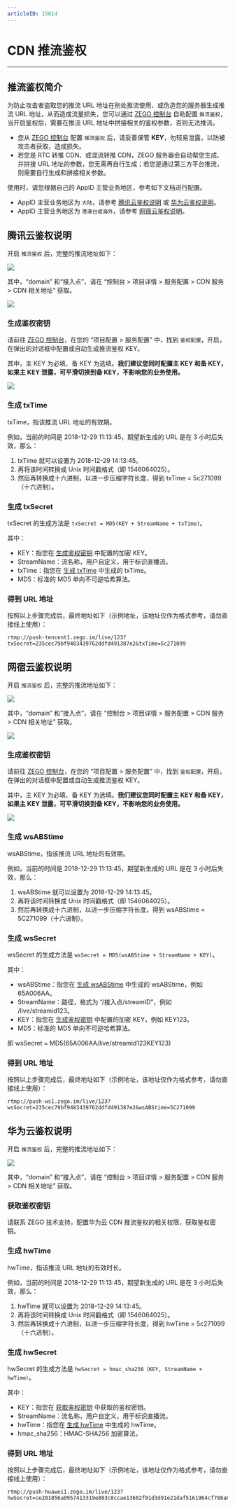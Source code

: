 ```yaml
---
articleID: 15814
---
```

# CDN 推流鉴权

- - -

## 推流鉴权简介

为防止攻击者盗取您的推流 URL 地址在别处推流使用、或伪造您的服务器生成推流 URL 地址，从而造成流量损失，您可以通过 [ZEGO 控制台](https://console.zego.im/) 自助配置 `推流鉴权`，当开启鉴权后，需要在推流 URL 地址中拼接相关的鉴权参数，否则无法推流。

<Warning title="注意">


- 您从 [ZEGO 控制台](https://console.zego.im/) 配置 `推流鉴权` 后，请妥善保管 **KEY**，勿轻易泄露，以防被攻击者获取，造成损失。
- 若您是 RTC 转推 CDN、或混流转推 CDN，ZEGO 服务器会自动帮您生成、并拼接 URL 地址的参数，您无需再自行生成；若您是通过第三方平台推流，则需要自行生成和拼接相关参数。
</Warning>


使用时，请您根据自己的 AppID 主营业务地区，参考如下文档进行配置。

- AppID 主营业务地区为 `大陆`，请参考 [腾讯云鉴权说明](!CDN_StreamPublishing_Authentication#2) 或 [华为云鉴权说明](!CDN_StreamPublishing_Authentication#4)。
- AppID 主营业务地区为 `港澳台或海外`，请参考 [网宿云鉴权说明](!CDN_StreamPublishing_Authentication#3)。



## 腾讯云鉴权说明

开启 `推流鉴权` 后，完整的推流地址如下：

<Frame width="512" height="auto" caption="">
  <img src="https://storage.zego.im/sdk-doc/Pics/Express/authentication_tencent.png" />
</Frame>

其中，“domain” 和“接入点”，请在 “控制台 > 项目详情 > 服务配置 > CDN 服务 > CDN 相关地址” 获取。    

<Frame width="512" height="auto" caption="">
  <img src="https://storage.zego.im/sdk-doc/Pics/Express/authentication_console.png" />
</Frame>

### 生成鉴权密钥

请前往 [ZEGO 控制台](https://console.zego.im/)，在您的 “项目配置 > 服务配置” 中，找到 `鉴权配置`，开启，在弹出的对话框中配置或自动生成推流鉴权 KEY。

其中，主 KEY 为必填、备 KEY 为选填。**我们建议您同时配置主 KEY 和备 KEY，如果主 KEY 泄露，可平滑切换到备 KEY，不影响您的业务使用。**

<Frame width="512" height="auto" caption="">
  <img src="https://storage.zego.im/sdk-doc/Pics/Express/authentication_tencent_1.png" />
</Frame>

### 生成 txTime

txTime，指该推流 URL 地址的有效期。

例如，当前的时间是 2018-12-29 11:13:45，期望新生成的 URL 是在 3 小时后失效，那么：

1. txTime 就可以设置为 2018-12-29 14:13:45。
2. 再将该时间转换成 Unix 时间戳格式（即 1546064025）。
3. 然后再转换成十六进制，以进一步压缩字符长度，得到 txTime = 5c271099（十六进制）。

### 生成 txSecret

txSecret 的生成方法是 `txSecret = MD5(KEY + StreamName + txTime)`。

其中：

- KEY：指您在 [生成鉴权密钥](#生成鉴权密钥) 中配置的加密 KEY。
- StreamName：流名称，用户自定义，用于标识直播流。
- txTime：指您在 [生成 txTime](#生成-txtime) 中生成的 txTime。
- MD5：标准的 MD5 单向不可逆哈希算法。

### 得到 URL 地址

按照以上步骤完成后，最终地址如下（示例地址，该地址仅作为格式参考，请勿直接线上使用）：

```url
rtmp://push-tencent1.zego.im/live/123?txSecret=235cec79bf9483439762ddfd491387e2&txTime=5c271099
```


## 网宿云鉴权说明

开启 `推流鉴权` 后，完整的推流地址如下：

<Frame width="512" height="auto" caption="">
  <img src="https://storage.zego.im/sdk-doc/Pics/Express/authentication_ws.png" />
</Frame>

其中，“domain” 和“接入点”，请在 “控制台 > 项目详情 > 服务配置 > CDN 服务 > CDN 相关地址” 获取。    

<Frame width="512" height="auto" caption="">
  <img src="https://storage.zego.im/sdk-doc/Pics/Express/authentication_console.png" />
</Frame>

### 生成鉴权密钥

请前往 [ZEGO 控制台](https://console.zego.im/)，在您的 “项目配置 > 服务配置” 中，找到 `鉴权配置`，开启，在弹出的对话框中配置或自动生成推流鉴权 KEY。

其中，主 KEY 为必填、备 KEY 为选填。**我们建议您同时配置主 KEY 和备 KEY，如果主 KEY 泄露，可平滑切换到备 KEY，不影响您的业务使用。**

<Frame width="512" height="auto" caption="">
  <img src="https://storage.zego.im/sdk-doc/Pics/Express/authentication_tencent_1.png" />
</Frame>

### 生成 wsABStime

wsABStime，指该推流 URL 地址的有效期。

例如，当前的时间是 2018-12-29 11:13:45，期望新生成的 URL 是在 3 小时后失效，那么：

1. wsABStime 就可以设置为 2018-12-29 14:13:45。
2. 再将该时间转换成 Unix 时间戳格式（即 1546064025）。
3. 然后再转换成十六进制，以进一步压缩字符长度，得到 wsABStime = 5C271099（十六进制）。

### 生成 wsSecret

wsSecret 的生成方法是 `wsSecret = MD5(wsABStime + StreamName + KEY)`。

其中：

- wsABStime：指您在 [生成 wsABStime](#生成-wsabstime) 中生成的 wsABStime，例如 65A006AA。
- StreamName：路径，格式为 “/接入点/streamID”，例如 /live/streamid123。
- KEY：指您在 [生成鉴权密钥](#生成鉴权密钥) 中配置的加密 KEY，例如 KEY123。
- MD5：标准的 MD5 单向不可逆哈希算法。

即 wsSecret = MD5(65A006AA/live/streamid123KEY123)

### 得到 URL 地址

按照以上步骤完成后，最终地址如下（示例地址，该地址仅作为格式参考，请勿直接线上使用）：

```url
rtmp://push-ws1.zego.im/live/123?wsSecret=235cec79bf9483439762ddfd491387e2&wsABStime=5C271099
```


## 华为云鉴权说明

开启 `推流鉴权` 后，完整的推流地址如下：

<Frame width="512" height="auto" caption="">
  <img src="https://storage.zego.im/sdk-doc/Pics/Express/authentication_huawei.png" />
</Frame>

其中，“domain” 和“接入点”，请在 “控制台 > 项目详情 > 服务配置 > CDN 服务 > CDN 相关地址” 获取。    

### 获取鉴权密钥

请联系 ZEGO 技术支持，配置华为云 CDN 推流鉴权的相关权限，获取鉴权密钥。

### 生成 hwTime

hwTime，指该推流 URL 地址的有效时长。

例如，当前的时间是 2018-12-29 11:13:45，期望新生成的 URL 是在 3 小时后失效，那么：

1. hwTime 就可以设置为 2018-12-29 14:13:45。
2. 再将该时间转换成 Unix 时间戳格式（即 1546064025）。
3. 然后再转换成十六进制，以进一步压缩字符长度，得到 hwTime = 5c271099（十六进制）。

### 生成 hwSecret

hwSecret 的生成方法是 `hwSecret = hmac_sha256（KEY, StreamName + hwTime）`。

其中：

- KEY：指您在 [获取鉴权密钥](#获取鉴权密钥) 中获取的鉴权密钥。
- StreamName：流名称，用户自定义，用于标识直播流。
- hwTime：指您在 [生成 hwTime](#生成-hwtime) 中生成的 hwTime。
- hmac_sha256：HMAC-SHA256 加密算法。

### 得到 URL 地址

按照以上步骤完成后，最终地址如下（示例地址，该地址仅作为格式参考，请勿直接线上使用）：

```url
rtmp://push-huawei1.zego.im/live/123?hwSecret=ce201856a0957413319e883c8ccae13602f01d3d91e21daf5161964cf708a6a8&hwTime=5c271099
```
